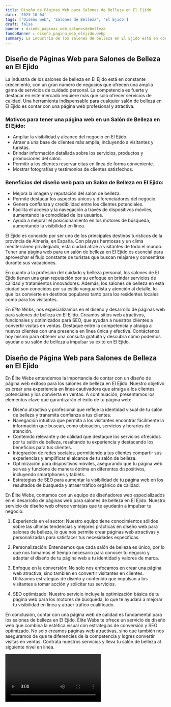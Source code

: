 ```yaml
---
title: Diseño de Páginas Web para Salones de Belleza en El Ejido
date: '2023-10-04'
tags: ['Diseño web', 'Salones de Belleza', 'El Ejido']
draft: false
banner : diseño_paginas_web_salonesdebelleza
fondoBanner : diseño_pagina_web_elejido.webp
summary: La industria de los salones de belleza en El Ejido está en constante crecimiento, con un gran número de negocios que ofrecen una amplia gama de servicios de cuidado personal. La competencia es fuerte y destacar en este mercado requiere más que solo ofrecer servicios de calidad. Una herramienta indispensable para cualquier salón de belleza en El Ejido es contar con una página web profesional y atractiva.
---
```


## Diseño de Páginas Web para Salones de Belleza en El Ejido

La industria de los salones de belleza en El Ejido está en constante crecimiento, con un gran número de negocios que ofrecen una amplia gama de servicios de cuidado personal. La competencia es fuerte y destacar en este mercado requiere más que solo ofrecer servicios de calidad. Una herramienta indispensable para cualquier salón de belleza en El Ejido es contar con una página web profesional y atractiva.

### Motivos para tener una página web en un Salón de Belleza en El Ejido:
* Ampliar la visibilidad y alcance del negocio en El Ejido.
* Atraer a una base de clientes más amplia, incluyendo a visitantes y turistas.
* Brindar información detallada sobre los servicios, productos y promociones del salón.
* Permitir a los clientes reservar citas en línea de forma conveniente.
* Mostrar fotografías y testimonios de clientes satisfechos.

### Beneficios del diseño web para un Salón de Belleza en El Ejido:
* Mejora la imagen y reputación del salón de belleza.
* Permite destacar los aspectos únicos y diferenciadores del negocio.
* Genera confianza y credibilidad entre los clientes potenciales.
* Facilita el acceso y la navegación a través de dispositivos móviles, aumentando la comodidad de los usuarios.
* Ayuda a mejorar el posicionamiento en los motores de búsqueda, aumentando la visibilidad en línea.

El Ejido es conocido por ser uno de los principales destinos turísticos de la provincia de Almería, en España. Con playas hermosas y un clima mediterráneo privilegiado, esta ciudad atrae a visitantes de todo el mundo. Tener una página web para un salón de belleza en El Ejido es esencial para aprovechar el flujo constante de turistas que buscan relajarse y consentirse durante sus vacaciones.

En cuanto a la profesión del cuidado y belleza personal, los salones de El Ejido tienen una gran reputación por su enfoque en brindar servicios de calidad y tratamientos innovadores. Además, los salones de belleza en esta ciudad son conocidos por su estilo vanguardista y atención al detalle, lo que los convierte en destinos populares tanto para los residentes locales como para los visitantes.

En *Élite Webs*, nos especializamos en el diseño y desarrollo de páginas web para salones de belleza en El Ejido. Creamos sitios web atractivos, funcionales y optimizados para SEO, que ayudan a nuestros clientes a convertir visitas en ventas. Destaque entre la competencia y atraiga a nuevos clientes con una presencia en línea única y efectiva. Contáctenos hoy mismo para obtener una consulta gratuita y descubra cómo podemos ayudar a su salón de belleza a impulsar su éxito en El Ejido.

<GifSeo />

<Cta />

## Diseño de Página Web para Salones de Belleza en El Ejido

En Élite Webs entendemos la importancia de contar con un diseño de página web exitoso para los salones de belleza en El Ejido. Nuestro objetivo es crear una experiencia en línea cautivadora que atraiga a los clientes potenciales y los convierta en ventas. A continuación, presentamos los elementos clave que garantizarán el éxito de tu página web:

- Diseño atractivo y profesional que refleje la identidad visual de tu salón de belleza y transmita confianza a tus clientes.
- Navegación intuitiva que permita a los visitantes encontrar fácilmente la información que buscan, como ubicación, servicios y horarios de atención.
- Contenido relevante y de calidad que destaque los servicios ofrecidos por tu salón de belleza, resaltando tu experiencia y destacando los beneficios para tus clientes.
- Integración de redes sociales, permitiendo a tus clientes compartir sus experiencias y amplificar el alcance de tu salón de belleza.
- Optimización para dispositivos móviles, asegurando que tu página web se vea y funcione de manera óptima en diferentes dispositivos, incluyendo smartphones y tablets.
- Estrategias de SEO para aumentar la visibilidad de tu página web en los resultados de búsqueda y atraer tráfico orgánico de calidad.

En Élite Webs, contamos con un equipo de diseñadores web especializados en el desarrollo de páginas web para salones de belleza en El Ejido. Nuestro servicio de diseño web ofrece ventajas que te ayudarán a impulsar tu negocio:

1. Experiencia en el sector: Nuestro equipo tiene conocimientos sólidos sobre las últimas tendencias y mejores prácticas en diseño web para salones de belleza, lo que nos permite crear páginas web atractivas y personalizadas para satisfacer tus necesidades específicas.

2. Personalización: Entendemos que cada salón de belleza es único, por lo que nos tomamos el tiempo necesario para conocer tu negocio y adaptar el diseño de tu página web a tu identidad y valores de marca.

3. Enfoque en la conversión: No solo nos enfocamos en crear una página web atractiva, sino también en convertir visitantes en clientes. Utilizamos estrategias de diseño y contenido que impulsan a los visitantes a tomar acción y solicitar tus servicios.

4. SEO optimizado: Nuestro servicio incluye la optimización básica de tu página web para los motores de búsqueda, lo que te ayudará a mejorar tu visibilidad en línea y atraer tráfico cualificado.

En conclusión, contar con una página web de calidad es fundamental para los salones de belleza en El Ejido. Élite Webs te ofrece un servicio de diseño web que combina la estética visual con estrategias de conversión y SEO optimizado. No solo creamos páginas web atractivas, sino que también nos aseguramos de que te diferencies de la competencia y logres convertir visitas en ventas. Contrata nuestros servicios y lleva tu salón de belleza al siguiente nivel en línea.

<Video />

<CtaBot job='Salones de Belleza' city='El Ejido'/>

<Gmaps query='El Ejido+españa+maps' />